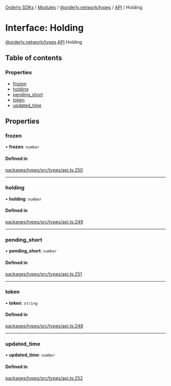 [Orderly SDKs](/sdks/tech-doc/README) / [Modules](/sdks/tech-doc/modules) / [@orderly.network/types](/sdks/tech-doc/modules/orderly_network_types) / [API](/sdks/tech-doc/modules/orderly_network_types.API) / Holding

# Interface: Holding

[@orderly.network/types](/sdks/tech-doc/modules/orderly_network_types).[API](/sdks/tech-doc/modules/orderly_network_types.API).Holding

## Table of contents

### Properties

- [frozen](/sdks/tech-doc/interfaces/orderly_network_types.API.Holding#frozen)
- [holding](/sdks/tech-doc/interfaces/orderly_network_types.API.Holding#holding)
- [pending\_short](/sdks/tech-doc/interfaces/orderly_network_types.API.Holding#pending_short)
- [token](/sdks/tech-doc/interfaces/orderly_network_types.API.Holding#token)
- [updated\_time](/sdks/tech-doc/interfaces/orderly_network_types.API.Holding#updated_time)

## Properties

### frozen

• **frozen**: `number`

#### Defined in

[packages/types/src/types/api.ts:250](https://github.com/OrderlyNetwork/js-sdk/blob/91fd031/packages/types/src/types/api.ts#L250)

___

### holding

• **holding**: `number`

#### Defined in

[packages/types/src/types/api.ts:249](https://github.com/OrderlyNetwork/js-sdk/blob/91fd031/packages/types/src/types/api.ts#L249)

___

### pending\_short

• **pending\_short**: `number`

#### Defined in

[packages/types/src/types/api.ts:251](https://github.com/OrderlyNetwork/js-sdk/blob/91fd031/packages/types/src/types/api.ts#L251)

___

### token

• **token**: `string`

#### Defined in

[packages/types/src/types/api.ts:248](https://github.com/OrderlyNetwork/js-sdk/blob/91fd031/packages/types/src/types/api.ts#L248)

___

### updated\_time

• **updated\_time**: `number`

#### Defined in

[packages/types/src/types/api.ts:252](https://github.com/OrderlyNetwork/js-sdk/blob/91fd031/packages/types/src/types/api.ts#L252)

